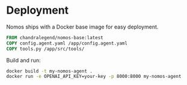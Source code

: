 # Deployment

Nomos ships with a Docker base image for easy deployment.

```dockerfile
FROM chandralegend/nomos-base:latest
COPY config.agent.yaml /app/config.agent.yaml
COPY tools.py /app/src/tools/
```

Build and run:

```bash
docker build -t my-nomos-agent .
docker run -e OPENAI_API_KEY=your-key -p 8000:8000 my-nomos-agent
```
